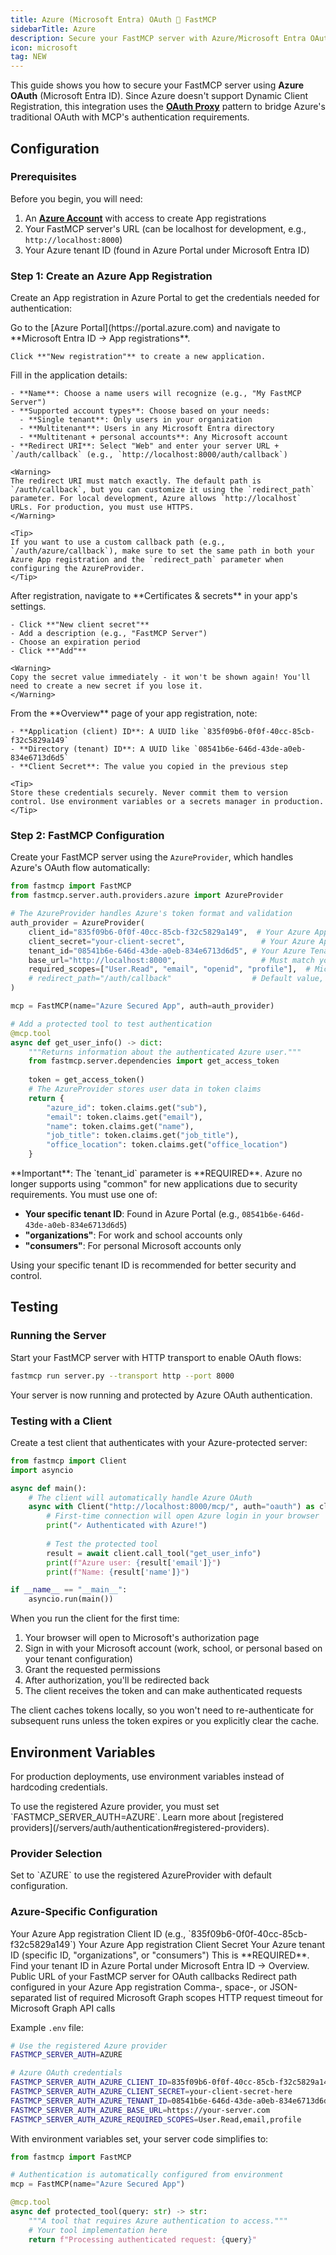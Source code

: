 ```yaml
---
title: Azure (Microsoft Entra) OAuth 🤝 FastMCP
sidebarTitle: Azure
description: Secure your FastMCP server with Azure/Microsoft Entra OAuth
icon: microsoft
tag: NEW
---
```



<VersionBadge version="2.12.0" />

This guide shows you how to secure your FastMCP server using **Azure OAuth** (Microsoft Entra ID). Since Azure doesn't support Dynamic Client Registration, this integration uses the [**OAuth Proxy**](/servers/auth/oauth-proxy) pattern to bridge Azure's traditional OAuth with MCP's authentication requirements.

## Configuration

### Prerequisites

Before you begin, you will need:
1. An **[Azure Account](https://portal.azure.com/)** with access to create App registrations
2. Your FastMCP server's URL (can be localhost for development, e.g., `http://localhost:8000`)
3. Your Azure tenant ID (found in Azure Portal under Microsoft Entra ID)

### Step 1: Create an Azure App Registration

Create an App registration in Azure Portal to get the credentials needed for authentication:

<Steps>
<Step title="Navigate to App registrations">
    Go to the [Azure Portal](https://portal.azure.com) and navigate to **Microsoft Entra ID → App registrations**.
    
    Click **"New registration"** to create a new application.
</Step>

<Step title="Configure Your Application">
    Fill in the application details:
    
    - **Name**: Choose a name users will recognize (e.g., "My FastMCP Server")
    - **Supported account types**: Choose based on your needs:
      - **Single tenant**: Only users in your organization
      - **Multitenant**: Users in any Microsoft Entra directory
      - **Multitenant + personal accounts**: Any Microsoft account
    - **Redirect URI**: Select "Web" and enter your server URL + `/auth/callback` (e.g., `http://localhost:8000/auth/callback`)
    
    <Warning>
    The redirect URI must match exactly. The default path is `/auth/callback`, but you can customize it using the `redirect_path` parameter. For local development, Azure allows `http://localhost` URLs. For production, you must use HTTPS.
    </Warning>
    
    <Tip>
    If you want to use a custom callback path (e.g., `/auth/azure/callback`), make sure to set the same path in both your Azure App registration and the `redirect_path` parameter when configuring the AzureProvider.
    </Tip>
</Step>

<Step title="Create Client Secret">
    After registration, navigate to **Certificates & secrets** in your app's settings.
    
    - Click **"New client secret"**
    - Add a description (e.g., "FastMCP Server")
    - Choose an expiration period
    - Click **"Add"**
    
    <Warning>
    Copy the secret value immediately - it won't be shown again! You'll need to create a new secret if you lose it.
    </Warning>
</Step>

<Step title="Note Your Credentials">
    From the **Overview** page of your app registration, note:
    
    - **Application (client) ID**: A UUID like `835f09b6-0f0f-40cc-85cb-f32c5829a149`
    - **Directory (tenant) ID**: A UUID like `08541b6e-646d-43de-a0eb-834e6713d6d5`
    - **Client Secret**: The value you copied in the previous step
    
    <Tip>
    Store these credentials securely. Never commit them to version control. Use environment variables or a secrets manager in production.
    </Tip>
</Step>
</Steps>

### Step 2: FastMCP Configuration

Create your FastMCP server using the `AzureProvider`, which handles Azure's OAuth flow automatically:

```python server.py
from fastmcp import FastMCP
from fastmcp.server.auth.providers.azure import AzureProvider

# The AzureProvider handles Azure's token format and validation
auth_provider = AzureProvider(
    client_id="835f09b6-0f0f-40cc-85cb-f32c5829a149",  # Your Azure App Client ID
    client_secret="your-client-secret",                 # Your Azure App Client Secret
    tenant_id="08541b6e-646d-43de-a0eb-834e6713d6d5", # Your Azure Tenant ID (REQUIRED)
    base_url="http://localhost:8000",                   # Must match your App registration
    required_scopes=["User.Read", "email", "openid", "profile"],  # Microsoft Graph permissions
    # redirect_path="/auth/callback"                  # Default value, customize if needed
)

mcp = FastMCP(name="Azure Secured App", auth=auth_provider)

# Add a protected tool to test authentication
@mcp.tool
async def get_user_info() -> dict:
    """Returns information about the authenticated Azure user."""
    from fastmcp.server.dependencies import get_access_token
    
    token = get_access_token()
    # The AzureProvider stores user data in token claims
    return {
        "azure_id": token.claims.get("sub"),
        "email": token.claims.get("email"),
        "name": token.claims.get("name"),
        "job_title": token.claims.get("job_title"),
        "office_location": token.claims.get("office_location")
    }
```

<Note>
**Important**: The `tenant_id` parameter is **REQUIRED**. Azure no longer supports using "common" for new applications due to security requirements. You must use one of:

- **Your specific tenant ID**: Found in Azure Portal (e.g., `08541b6e-646d-43de-a0eb-834e6713d6d5`)
- **"organizations"**: For work and school accounts only
- **"consumers"**: For personal Microsoft accounts only

Using your specific tenant ID is recommended for better security and control.
</Note>

## Testing

### Running the Server

Start your FastMCP server with HTTP transport to enable OAuth flows:

```bash
fastmcp run server.py --transport http --port 8000
```

Your server is now running and protected by Azure OAuth authentication.

### Testing with a Client

Create a test client that authenticates with your Azure-protected server:

```python test_client.py
from fastmcp import Client
import asyncio

async def main():
    # The client will automatically handle Azure OAuth
    async with Client("http://localhost:8000/mcp/", auth="oauth") as client:
        # First-time connection will open Azure login in your browser
        print("✓ Authenticated with Azure!")
        
        # Test the protected tool
        result = await client.call_tool("get_user_info")
        print(f"Azure user: {result['email']}")
        print(f"Name: {result['name']}")

if __name__ == "__main__":
    asyncio.run(main())
```

When you run the client for the first time:
1. Your browser will open to Microsoft's authorization page
2. Sign in with your Microsoft account (work, school, or personal based on your tenant configuration)
3. Grant the requested permissions
4. After authorization, you'll be redirected back
5. The client receives the token and can make authenticated requests

<Info>
The client caches tokens locally, so you won't need to re-authenticate for subsequent runs unless the token expires or you explicitly clear the cache.
</Info>

## Environment Variables

For production deployments, use environment variables instead of hardcoding credentials.

<Info>
To use the registered Azure provider, you must set `FASTMCP_SERVER_AUTH=AZURE`. Learn more about [registered providers](/servers/auth/authentication#registered-providers).
</Info>

### Provider Selection

<ParamField path="FASTMCP_SERVER_AUTH" default="Not set" required>
Set to `AZURE` to use the registered AzureProvider with default configuration.
</ParamField>

### Azure-Specific Configuration

<Card>
<ParamField path="FASTMCP_SERVER_AUTH_AZURE_CLIENT_ID" required>
Your Azure App registration Client ID (e.g., `835f09b6-0f0f-40cc-85cb-f32c5829a149`)
</ParamField>

<ParamField path="FASTMCP_SERVER_AUTH_AZURE_CLIENT_SECRET" required>
Your Azure App registration Client Secret
</ParamField>

<ParamField path="FASTMCP_SERVER_AUTH_AZURE_TENANT_ID" required>
Your Azure tenant ID (specific ID, "organizations", or "consumers")

<Note>
This is **REQUIRED**. Find your tenant ID in Azure Portal under Microsoft Entra ID → Overview.
</Note>
</ParamField>

<ParamField path="FASTMCP_SERVER_AUTH_AZURE_BASE_URL" default="http://localhost:8000">
Public URL of your FastMCP server for OAuth callbacks
</ParamField>

<ParamField path="FASTMCP_SERVER_AUTH_AZURE_REDIRECT_PATH" default="/auth/callback">
Redirect path configured in your Azure App registration
</ParamField>

<ParamField path="FASTMCP_SERVER_AUTH_AZURE_REQUIRED_SCOPES" default='["User.Read", "email", "openid", "profile"]'>
Comma-, space-, or JSON-separated list of required Microsoft Graph scopes
</ParamField>

<ParamField path="FASTMCP_SERVER_AUTH_AZURE_TIMEOUT_SECONDS" default="10">
HTTP request timeout for Microsoft Graph API calls
</ParamField>
</Card>

Example `.env` file:
```bash
# Use the registered Azure provider
FASTMCP_SERVER_AUTH=AZURE

# Azure OAuth credentials
FASTMCP_SERVER_AUTH_AZURE_CLIENT_ID=835f09b6-0f0f-40cc-85cb-f32c5829a149
FASTMCP_SERVER_AUTH_AZURE_CLIENT_SECRET=your-client-secret-here
FASTMCP_SERVER_AUTH_AZURE_TENANT_ID=08541b6e-646d-43de-a0eb-834e6713d6d5
FASTMCP_SERVER_AUTH_AZURE_BASE_URL=https://your-server.com
FASTMCP_SERVER_AUTH_AZURE_REQUIRED_SCOPES=User.Read,email,profile
```

With environment variables set, your server code simplifies to:

```python server.py
from fastmcp import FastMCP

# Authentication is automatically configured from environment
mcp = FastMCP(name="Azure Secured App")

@mcp.tool
async def protected_tool(query: str) -> str:
    """A tool that requires Azure authentication to access."""
    # Your tool implementation here
    return f"Processing authenticated request: {query}"
```

